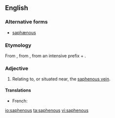 ==English==
===Alternative forms===
* [[saphænous]]

===Etymology===
From {{etyl|ar|en}} {{term|صافن|tr=ṣāfin||the saphenous veins of the leg|lang=ar}}, from {{etyl|grc|en}} {{term|σαφηνής||plain, visible|tr=saphēnēs|lang=grc|sc=polytonic}}, from {{term|σα-||tr=sa-|lang=grc|sc=polytonic}} an intensive prefix + {{term|φαίνεσθαι||to show, appear|tr=phainesthai|lang=grc|sc=polytonic}}.

===Adjective===
{{en-adj|-}}

# {{context|anatomy|lang=en}} Relating to, or situated near, the [[saphenous vein]].

====Translations====
{{trans-top|relating to, or situated near, the saphenous vein}}
* French: {{t+|fr|saphène}}
{{trans-mid}}
{{trans-bottom}}

[[io:saphenous]]
[[ta:saphenous]]
[[vi:saphenous]]